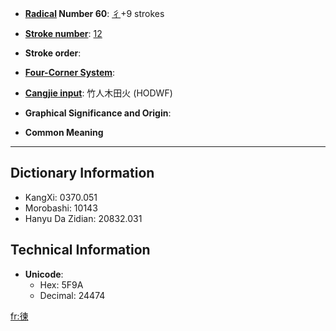 * '''[[Wiktionary:Chinese radical index| Radical]] Number 60''': [[Wiktionary:Chinese radical index 彳|彳]]+9 strokes

* '''[[Wiktionary:Chinese total strokes index|Stroke number]]''': [[Wiktionary:Chinese total strokes index 12|12]]

* '''Stroke order''': 

* '''[[Wiktionary:Chinese four corner index|Four-Corner System]]''': 

* '''[[Wiktionary:Chinese Cangjie index|Cangjie input]]''': 竹人木田火 (HODWF)

* '''Graphical Significance and Origin''': 

* '''Common Meaning'''
{{substub}}
----

== Dictionary Information ==

* KangXi: 0370.051
* Morobashi: 10143
* Hanyu Da Zidian: 20832.031

== Technical Information ==

* '''Unicode''':
** Hex: 5F9A
** Decimal: 24474

[[fr:徚]]